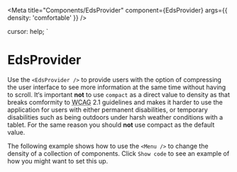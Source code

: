 
<Meta title="Components/EdsProvider"
  component={EdsProvider}
  args={{  density: 'comfortable' }} />

  cursor: help;
`

# EdsProvider

Use the `<EdsProvider />` to provide users with the option of compressing the user interface to see more information at the same time without having to scroll.
It‘s important **not** to use `compact` as a direct value to density as that breaks comformity to <Abbr title="Web Content Accessibility Guidelines">WCAG</Abbr> 2.1 guidelines and makes it harder to use the application for users with either permanent disabilities, or temporary disabilities such as being outdoors under harsh weather conditions with a tablet. For the same reason you should **not** use compact as the default value. 

The following example shows how to use the `<Menu />` to change the density of a collection of components. Click `Show code` to see an example of how you might want to set this up.

<Canvas>
  <Story story={stories.Default} />
</Canvas>

<ArgsTable of={EdsProvider} />

